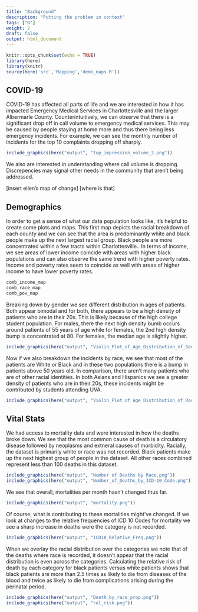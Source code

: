 ```yaml
---
title: "Background"
description: "Putting the problem in context"
tags: ["R"]
weight: 2
draft: false
output: html_document
---
```


```r
knitr::opts_chunk$set(echo = TRUE)
library(here)
library(knitr)
source(here('src','Mapping','demo_maps.R'))
```

## COVID-19

COVID-19 has affected all parts of life and we are interested in how it has impacted Emergency Medical Services in Charlottesville and the larger Albermarle County. Counterintuitively, we can observe that there is a significant drop off in call volume to emergency medical services. This may be caused by people staying at home more and thus there being less emergency incidents. For example, we can see the monthly number of incidents for the top 10 complaints dropping off sharply. 

```r
include_graphics(here("output", "top_impression_volume_2.png"))
```

We also are interested in understanding where call volume is dropping. Discrepencies may signal other needs in the community that aren't being addressed. 

[insert ellen's map of change]
[where is that]

## Demographics

In order to get a sense of what our data population looks like, it's helpful to create some plots and maps. This first map depicts the racial breakdown of each county and we can see that the area is predominantly white and black people make up the next largest racial group. Black people are more concentrated within a few tracts within Charlottesville.. In terms of income, we see areas of lower income coincide with areas with higher black populations and can also observe the same trend with higher poverty rates. Income and poverty rates seem to coincide as well with areas of higher income to have lower poverty rates.

```r

comb_income_map
comb_race_map
comb_pov_map
```


Breaking down by gender we see different distribution in ages of patients. Both appear bimodal and for both, there appears to be a high density of patients who are in their 20s. This is likely because of the high college student population. For males, there the next high density bumb occurs around patients of 55 years of age while for females, the 2nd high density bump is concentrated at 80. For females, the median age is slightly higher.

```r
include_graphics(here("output", "Violin_Plot_of_Age_Distribution_of_Gender.png"))
```

Now if we also breakdown the incidents by race, we see that most of the patients are White or Black and in these two populations there is a bump in patients above 50 years old. In comparison, there aren't many patients who are of other racial identities. In both Asians and Hispanics we see a greater density of patients who are in their 20s, these incidents might be contributed by students attending UVA.

```r
include_graphics(here("output", "Violin_Plot_of_Age_Distribution_of_Races.png"))
```

## Vital Stats

We had access to mortality data and were interested in how the deaths broke down. We see that the most common cause of death is a circulatory disease followed by neoplasms and extneral causes of morbidity. Racially, the dataset is primarily white or race was not recorded. Black patients make up the next highest group of people in the dataset. All other races combined represent less than 100 deaths in this dataset.

```r
include_graphics(here("output", "Number of Deaths by Race.png"))
include_graphics(here("output", "Number_of_Deaths_by_ICD-10_Code.png"))
```

We see that overall, mortalities per month hasn't changed thus far. 

```r
include_graphics(here("output", "mortality.png"))
```

Of course, what is contributing to these mortalities might've changed. If we look at changes to the relative frequencies of ICD 10 Codes for mortality we see a sharp increase in deaths were the category is not recorded. 

```r
include_graphics(here("output", "ICD10_Relative_Freq.png"))
```


When we overlay the racial distribution over the categories we note that of the deaths where race is recorded, it doesn't appear that the racial distribution is even across the categories. Calculating the relative risk of death by each category for black patients versus white patients shows that black patients are more than 2.5 times as likely to die from diseases of the blood and twice as likely to die from complications arising during the perinatal period. 

```r
include_graphics(here("output", "Death_by_race_prop.png"))
include_graphics(here("output", "rel_risk.png"))
```


